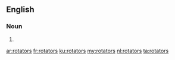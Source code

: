 ==English==

===Noun===
{{head|en}}

# {{plural of|rotator}}

[[ar:rotators]]
[[fr:rotators]]
[[ku:rotators]]
[[my:rotators]]
[[nl:rotators]]
[[ta:rotators]]